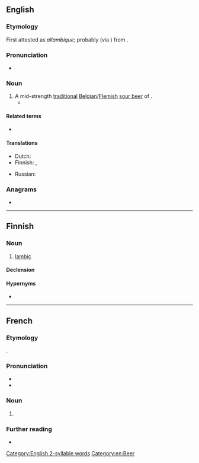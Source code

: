 ==English==
{{wikipedia}}

===Etymology===
First attested as ''allambique''; probably (via {{der|en|nl-BE|-}}) from {{der|en|fr|alambic||[[alembic]]}}.

===Pronunciation===
* {{IPA|en|/lɒ̃bik/|/ˈlæmbɪk/}}

===Noun===
{{en-noun}}

# A mid-strength [[traditional]] [[Belgian]]/[[Flemish]] [[sour beer]] of {{w|spontaneous fermentation}}.
#* {{quote-book|en|year=1990|author=Jean Guinard|title=Lambic|publisher=Brewers Publications|url=https://books.google.com/books?id=SpRqDAAAQBAJ&pg=PT93&dq=%22lambic%22&hl=&cd=1&source=gbs_api#v=onepage&q=%22lambic%22&f=false|isbn=9781938469343|text=Wooden casks serve a special role in the maturation of '''lambic''' by allowing a little oxygen to slowly contact the beer.}}

====Related terms====
* {{l|en|alembic}}

====Translations====
{{trans-top|traditional Belgian beer}}
* Dutch: {{t+|nl|lambiek|m}}
* Finnish: {{t|fi|lambic}}, {{t|fi|lambic-[[olut]]}}
{{trans-mid}}
* Russian: {{t+|ru|ламби́к|m}}
{{trans-bottom}}

===Anagrams===
* {{anagrams|en|a=abcilm|cimbal}}

[[Category:English 2-syllable words]]
[[Category:en:Beer]]

----

==Finnish==

===Noun===
{{fi-noun}}

# [[#English|lambic]] {{gloss|Belgian beer}}

====Declension====
{{fi-decl-risti|lambic|||a|i=0}}

====Hypernyms====
* {{l|fi|spontaanikäymisolut}}

----

==French==

===Etymology===
{{bor+|fr|nl-BE|lambiek}}.

===Pronunciation===
* {{fr-IPA}}
* {{audio|fr|LL-Q150 (fra)-WikiLucas00-lambic.wav}}

===Noun===
{{fr-noun|m}}

# {{l|en|lambic}}

===Further reading===
* {{R:TLFi}}